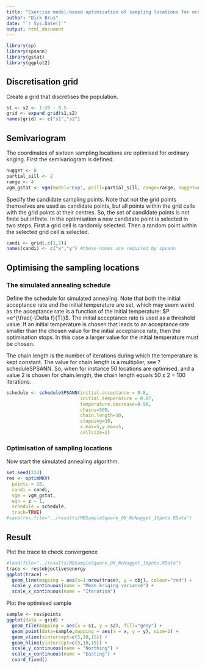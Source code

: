 ```yaml
---
title: "Exercise model-based optimisation of sampling locations for ordinary kriging"
author: "Dick Brus"
date: "`r Sys.Date()`"
output: html_document
---
```


```r
library(sp)
library(spsann)
library(gstat)
library(ggplot2)
```

## Discretisation grid

Create a grid that discretises the population.
```r
s1 <- s2 <- 1:20 - 0.5
grid <- expand.grid(s1,s2)
names(grid) <- c("s1","s2")
```

## Semivariogram

The coordinates of sixteen sampling locations are optimised for ordinary kriging. First the semivariogram is defined.

```r
nugget <- 0
partial_sill <- 2
range <- 4
vgm_gstat <- vgm(model="Exp", psill=partial_sill, range=range, nugget=nugget)
```

Specify the candidate sampling points. Note that not the grid points themselves are used as candidate points, but all points within the grid cells with the grid points at their centres. So, the set of candidate points is not finite but infinite. In the optimisation a new candidate point is selected in two steps. First a grid cell is randomly selected. Then a random point within the selected grid cell is selected.

```r
candi <- grid[,c(1,2)]
names(candi) <- c("x","y") #these names are required by spsann 
```

## Optimising the sampling locations

### The simulated annealing schedule

Define the schedule for simulated annealing. Note that both the initial acceptance rate  and the initial temperature are set, which may seem weird as the acceptance rate is a function of the initial temperature: $P =e^{\frac{-\Delta f}{T}}$. The initial acceptance rate is used as a threshold value. If an initial temperature is chosen that leads to an acceptance rate smaller than the chosen value for the initial acceptance rate, then the optimisation stops. In this case a larger value for the initial temperature must be chosen.

The chain.length is the number of iterations during which the temperature is kept constant. The value for chain.length is a multiplier, see ?scheduleSPSANN. So, when for instance 50 locations are optimised, and a value 2 is chosen for chain.length, the chain length equals 50 x 2 = 100 iterations. 

```r
schedule <- scheduleSPSANN(initial.acceptance = 0.8,
                           initial.temperature = 0.07,
                           temperature.decrease=0.90,
                           chains=500,
                           chain.length=10,
                           stopping=10,
                           x.max=5,y.max=5,
                           cellsize=1)
```

### Optimisation of sampling locations

Now start the simulated annealing algorithm.

```r
set.seed(314)
res <- optimMKV(
  points = 16, 
  candi = candi, 
  vgm = vgm_gstat,
  eqn = z ~ 1, 
  schedule = schedule,
  track=TRUE)
#save(res,file="../results/MBSampleSquare_OK_NoNugget_16pnts.RData")
```

## Result

Plot the trace to check convergence

```r
#load(file="../results/MBSampleSquare_OK_NoNugget_16pnts.RData")
trace <- res$objective$energy
ggplot(trace) +
  geom_line(mapping = aes(x=1:nrow(trace), y = obj), colour="red") +
  scale_y_continuous(name = "Mean kriging variance") +
  scale_x_continuous(name = "Iteration")
```

Plot the optimised sample

```r
sample <- res$points
ggplot(data = grid) +
  geom_tile(mapping = aes(x = s1, y = s2), fill="grey") +
  geom_point(data=sample,mapping = aes(x = x, y = y), size=2) +
  geom_vline(xintercept=c(5,10,15)) +
  geom_hline(yintercept=c(5,10,15)) +
  scale_y_continuous(name = "Northing") +
  scale_x_continuous(name = "Easting") +
  coord_fixed()
```

